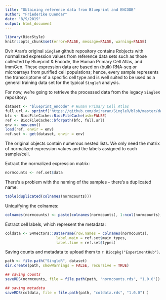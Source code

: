 ```yaml
---
title: "Obtaining reference data from Blueprint and ENCODE"
author: "Friederike Duendar"
date: "8/9/2019"
output: html_document
---
```


```r
library(BiocStyle)
knitr::opts_chunk$set(error=FALSE, message=FALSE, warning=FALSE)
```

Dvir Aran's original `SingleR` github repository contains Robjects with normalized expression values from reference data sets such as those collected by Blueprint & Encode, the Human Primary Cell Atlas, and ImmGen.
These expression data are based on (bulk) RNA-seq or microarrays from purified cell populations; hence, every sample represents the transcriptome of a specific cell type and is well suited to be used as a general training data set for the typical `SingleR` analysis.

For now, we're going to retrieve the processed data from the legacy `SingleR` repository:

```r
dataset <- "blueprint_encode" # Human Primary Cell Atlas
full.url <- sprintf("https://github.com/dviraran/SingleR/blob/master/data/%s.rda?raw=true", dataset)
bfc <- BiocFileCache::BiocFileCache(ask=FALSE)
ref <- BiocFileCache::bfcrpath(bfc, full.url)
env <- new.env()
load(ref, envir = env)
ref.set <- get(dataset, envir = env)
```

The original objects contain numerous nested lists.
We only need the matrix of normalized expression values and the labels assigned to
each sample/cell.

Extract the normalized expression matrix:

```r
normcounts <- ref.set$data
```

There's a problem with the naming of the samples -- there's a duplicated name:

```r
table(duplicated(colnames(normcounts)))
```

Uniquifying the colnames:

```r
colnames(normcounts) <- paste(colnames(normcounts), 1:ncol(normcounts), sep = ".")
```

Extract cell labels, which represent the metadata:

```r
coldata <- S4Vectors::DataFrame(row.names = colnames(normcounts),
                       label.main = ref.set$main_types,
                       label.fine = ref.set$types)
```

Saving counts and metadata to upload them to `r Biocpkg("ExperimentHub")`.

```r
path <- file.path("SingleR", dataset)
dir.create(path, showWarnings = FALSE, recursive = TRUE)

## saving counts
saveRDS(normcounts, file = file.path(path, "normcounts.rds", "1.0.0"))

## saving metadata
saveRDS(coldata, file = file.path(path, "coldata.rds", "1.0.0") )
```
